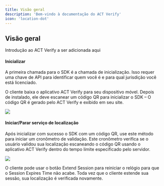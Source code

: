 ```yaml
---
title: Visão geral
description: 'Bem-vindo à documentação do ACT Verify'
icon: 'location-dot'
---
```


## Visão geral

Introdução ao ACT Verify a ser adicionada aqui

#### Inicializar

A primeira chamada para o SDK é a chamada de inicialização. Isso requer uma chave de API para identificar quem você é e para qual jurisdição você está licenciado.

O cliente baixa o aplicativo ACT Verify para seu dispositivo móvel. Depois de instalado, ele deve escanear um código QR para inicializar o SDK – O código QR é gerado pelo ACT Verify e exibido em seu site.

<img src="/images/act-verify.png" />

#### Iniciar/Parar serviço de localização

Após inicializar com sucesso o SDK com um código QR, use este método para iniciar um cronômetro de validação. Este cronômetro verifica se o usuário validou sua localização escaneando o código QR usando o aplicativo ACT Verify dentro do tempo limite especificado pelo servidor.

<img class="mobile" src="/images/verify-app.png" />

O cliente pode usar o botão Extend Session para reiniciar o relógio para que o Session Expires Time não acabe. Toda vez que o cliente estende sua sessão, sua localização é verificada novamente.
